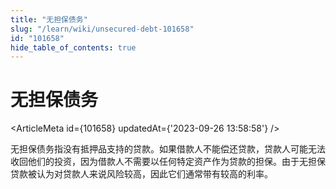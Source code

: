 ```yaml
---
title: "无担保债务"
slug: "/learn/wiki/unsecured-debt-101658"
id: "101658"
hide_table_of_contents: true
---
```



# 无担保债务

<ArticleMeta id={101658} updatedAt={'2023-09-26 13:58:58'} />
<div className='border-solid border-b border-t-0 my-4 border-[var(--ifm-color-gray-300)]' />

无担保债务指没有抵押品支持的贷款。如果借款人不能偿还贷款，贷款人可能无法收回他们的投资，因为借款人不需要以任何特定资产作为贷款的担保。由于无担保贷款被认为对贷款人来说风险较高，因此它们通常带有较高的利率。
